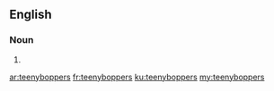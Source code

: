 ==English==

===Noun===
{{head|en}}

# {{plural of|teenybopper}}

[[ar:teenyboppers]]
[[fr:teenyboppers]]
[[ku:teenyboppers]]
[[my:teenyboppers]]